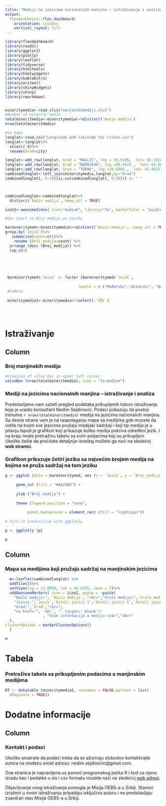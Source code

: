```yaml
---
title: "Mediji na jezicima nacionalnih manjina – istraživanje i analiza"
output: 
  flexdashboard::flex_dashboard:
    orientation: columns
    vertical_layout: fill
---
```


```r
library(flexdashboard)
library(readxl)
library(ggplot2)
library(plotly)
library(leaflet)
library(tidyverse)
library(htmltools)
library(htmlwidgets)
library(kableExtra)
library(writexl)
library(shinyWidgets)
library(shiny)
library(rmarkdown)


minoritymedia<-read_xlsx("manjinskimediji.xlsx")
#Number of minority media
totalminoritmedia<-minoritymedia%>%distinct(`Naziv medija`)
nrow(totalminoritmedia)

#za mapu
longlat<-read.csv("Longitude and latitude for cities.csv")
longlat<-longlat%>%
  select(-X)%>%
  rename(Grad=city)

longlat<-add_row(longlat, Grad = "MAGLIĆ", lng = 19.5296,  lat= 45.3528)
longlat<-add_row(longlat, Grad = "BARAJEVO", lng =20.4524 ,  lat= 44.6035)
longlat<-add_row(longlat, Grad = "TORAK", lng =20.6466 ,  lat= 45.4913)
combinedlonglat<-left_join(minoritymedia,longlat,by="Grad")
combinedlonglat[, 6:10][is.na(combinedlonglat[, 6:10])] <- " "



combinedlonglat<-combinedlonglat%>%
  distinct(`Naziv medija`,.keep_all = TRUE)

icon2<-awesomeIcons( icon="medium", library="fa", markerColor = "purple")

#bar chart za Broj medija po jeziku

barminoritymed<-minoritymedia%>%distinct(`Naziv medija`, .keep_all = TRUE)%>%
group_by(`Jezik`)%>%
   summarise(count=n())%>%
    rename (Broj_medija=count) %>%
  arrange (desc (Broj_medija)) %>%
  top_n(4)
  

  
   

 barminoritymed$`Jezik` <- factor (barminoritymed$`Jezik`,
  
                                 levels = c ("Mađarski","Albanski", "Bosanski", "Romski"))
 #tabela 
 
 minoritymedia1<-minoritymedia%>%select(-`URL`)
 

 
```

Istraživanje
=================================================================

Column {data-width=500}
-----------------------------------------------------------------------
### Broj manjinskih medija {data-height=150} 
```r
#creation of value box in upper left corner
valueBox (nrow(totalminoritmedia), icon = "fa-medium")
```

### **Mediji na jezicima nacionalnih manjina – istraživanje i analiza** {data-height=350, align=justify}

Predstavljamo vam sažeti pregled podataka prikupljenih tokom istraživanja koje je uradio konsultant Nedim Sejdinović. Podaci pokazuju da postoji trenutno `r nrow(totalminoritmedia)` medija na jezicima nacionalnih manjina. Sa desne strane vam je na raspolaganju mapa sa medijima gde mozete da vidite na kojim sve jezicima pružaju medijski sadržaji i koji tip medija je u pitanju.Ispod je grafikon koji prikazuje koliko medija pokriva određeni jezik. I na kraju imate pretraživu tabelu sa svim podacima koji su prikupljeni. Ukoliko želite da pročitate detaljnije izveštaj možete ga naći na sledećoj **web stranici**.  


### **Grafikon prikazuje četiri jezika sa najvećim brojem medija na kojima se pruža sadržaj na tom jeziku** {data-height=500}
```r
p <- ggplot (data = barminoritymed, aes (x = `Jezik`, y = `Broj_medija`))+
  
     geom_col (fill = "#AA23B4") +
  
     ylab ("Broj medija") +
  
     theme (legend.position = "none",
            
          panel.background = element_rect (fill = "lightcyan"))
  
# Turn it interactive with ggplotly

p <- ggplotly (p)

p
```

Column {data-width=500}
-----------------------------------------------------------------------
### **Mapa sa medijima koji pružaju sadržaj na manjinskim jezicima** 

```r

  m<-leaflet(combinedlonglat) %>% 
  addTiles()%>%
  setView(lng = 21.0059, lat = 44.0165, zoom = 7)%>%
  addAwesomeMarkers( icon = icon2, popup = ~paste(
    "Naziv medija:", `Naziv medija`, "<br>","Vrsta medija:",`Vrsta medija`, "<br>",
    "Jezici:",`Jezik`,`Ostali jezici 1`,`Ostali jezici 2`,`Ostali jezici 3`,`Ostali jezici 4`,`Ostali jezici 5`,"<br>",
    "Grad:",`Grad`,"<br>",
    "<a href='", `URL`, "' target='_blank'>"
                 , "Više informacija o mediju </a>","<br>"
  ),
clusterOptions = markerClusterOptions()
  )

m

```

Tabela
=============================================

### **Pretraživa tabela sa prikupljenim podacima o manjinskim medijima**

```r
DT :: datatable (minoritymedia1, rownames = FALSE,options = list(
  bPaginate = TRUE))
```

Dodatne informacije
=============================================

Column {data-width=1000}
-----------------------------------------------------------------------
### **Kontakt i podaci** {data-height=1000, align=justify}

Ukoliko smatrate da podaci treba da se ažuriraju slobodno kontaktirajte autora na sledeću email adresu: nedim.sejdinovic@gmail.com. 

Ova stranica je napravljena uz pomoć programskog jezika R i kod za njenu izradu kao i podatke u xls i csv formatu mozete naći na sledećoj [web adresi](https://github.com/tixwitchy/Minority-media).

Objavljivanje ovog istraživanja pomogla je Misija OEBS-a u Srbiji. Stavovi izraženi u ovom istraživanju pripadaju isključivo autoru i ne predstavljaju zvaničan stav Misije OEBS-a u Srbiji.





